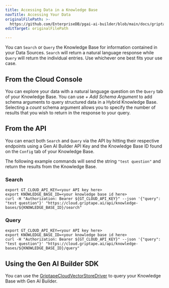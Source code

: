 ```yaml
---
title: Accessing Data in a Knowledge Base
navTitle: Accessing Your Data
originalFilePath: >-
  https://github.com/EnterpriseDB/pgai-ai-builder/blob/main/docs/griptape-cloud/knowledge-bases/accessing-data.md
editTarget: originalFilePath

---
```


You can `Search` or `Query` the Knowledge Base for information contained in your Data Sources. `Search` will return a natural language response while `Query` will return the individual entries. Use whichever one best fits your use case.

## From the Cloud Console

You can explore your data with a natural language question on the `Query` tab of your Knowledge Base. You can use *+ Add Schema Argument* to add schema arguments to query structured data in a Hybrid Knowledge Base. Selecting a *count* schema argument allows you to specify the number of results that you wish to return in the response to your query.

## From the API

You can enact both `Search` and `Query` via the API by hitting their respective endpoints using a Gen AI Builder API Key and the Knowledge Base ID found on the `Config` tab of your Knowledge Base.

The following example commands will send the string `"test question"` and return the results from the Knowledge Base.

### Search

```shell
export GT_CLOUD_API_KEY=<your API key here>
export KNOWLEDGE_BASE_ID=<your knowledge base id here>
curl -H "Authorization: Bearer ${GT_CLOUD_API_KEY}" --json '{"query": "test question"}' "https://cloud.griptape.ai/api/knowledge-bases/${KNOWLEDGE_BASE_ID}/search"
```

### Query

```shell
export GT_CLOUD_API_KEY=<your API key here>
export KNOWLEDGE_BASE_ID=<your knowledge base id here>
curl -H "Authorization: Bearer ${GT_CLOUD_API_KEY}" --json '{"query": "test question"}' "https://cloud.griptape.ai/api/knowledge-bases/${KNOWLEDGE_BASE_ID}/query"
```

## Using the Gen AI Builder SDK

You can use the [GriptapeCloudVectorStoreDriver](../../../builder/sdk/drivers/vector-store-drivers.mdx#gen-ai-builder-knowledge-base) to query your Knowledge Base with Gen AI Builder.
